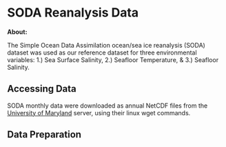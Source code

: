 # SODA Reanalysis Data

**About:**

The Simple Ocean Data Assimilation ocean/sea ice reanalysis (SODA) dataset was used as our reference dataset for three environmental variables: 1.) Sea Surface Salinity, 2.) Seafloor Temperature, & 3.) Seafloor Salinity.

## Accessing Data

SODA monthly data were downloaded as annual NetCDF files from the [University of Maryland](https://www2.atmos.umd.edu/~ocean/index_files/soda3.4.2_mn_download_b.htm) server, using their linux wget commands.

## Data Preparation